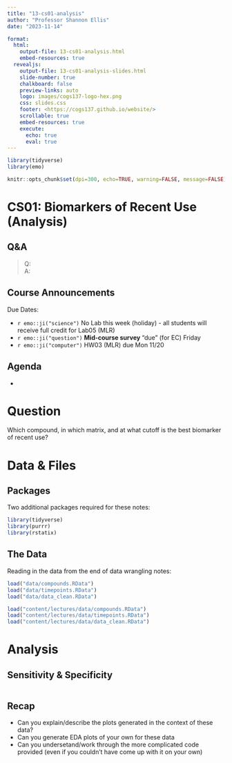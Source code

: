 ```yaml
---
title: "13-cs01-analysis"
author: "Professor Shannon Ellis"
date: "2023-11-14"

format:
  html: 
    output-file: 13-cs01-analysis.html
    embed-resources: true
  revealjs:
    output-file: 13-cs01-analysis-slides.html
    slide-number: true
    chalkboard: false 
    preview-links: auto
    logo: images/cogs137-logo-hex.png
    css: slides.css
    footer: <https://cogs137.github.io/website/>
    scrollable: true
    embed-resources: true
    execute:
      echo: true
      eval: true
---
```


```r
library(tidyverse)
library(emo)

knitr::opts_chunk$set(dpi=300, echo=TRUE, warning=FALSE, message=FALSE) 
```

# CS01: Biomarkers of Recent Use (Analysis) {background-color="#92A86A"}

## Q&A {.smaller}

> Q: \
> A: 


## Course Announcements

Due Dates:

-   `r emo::ji("science")` No Lab this week (holiday) - all students will receive full credit for Lab05 (MLR)
-   `r emo::ji("question")` **Mid-course survey** "due" (for EC) Friday
-   `r emo::ji("computer")` HW03 (MLR) due Mon 11/20


## Agenda

-   

# Question {background-color="#92A86A"}

Which compound, in which matrix, and at what cutoff is the best biomarker of recent use?

# Data & Files {background-color="#92A86A"}

## Packages

Two additional packages required for these notes:

```r
library(tidyverse)
library(purrr)
library(rstatix)
```

## The Data

Reading in the data from the end of data wrangling notes: 

```r
load("data/compounds.RData")
load("data/timepoints.RData")
load("data/data_clean.RData")
```

```r
load("content/lectures/data/compounds.RData")
load("content/lectures/data/timepoints.RData")
load("content/lectures/data/data_clean.RData")

```

# Analysis {background-color="#92A86A"}



## Sensitivity & Specificity

```r

```


## Recap {.smaller background-color="#92A86A"}

-   Can you explain/describe the plots generated in the context of these data?
-   Can you generate EDA plots of your own for these data
-   Can you undersetand/work through the more complicated code provided (even if you couldn't have come up with it on your own)
